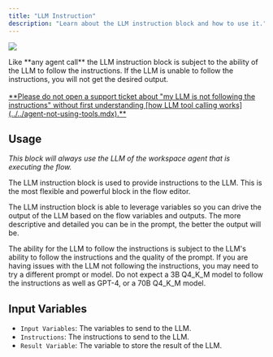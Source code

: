 ```yaml
---
title: "LLM Instruction"
description: "Learn about the LLM instruction block and how to use it."
---
```



<Image
  src="/images/agent-flows/llm-instruction.png"
  height={1080}
  width={1920}
  quality={100}
/>

<Callout type="warning" emoji="⚠️">
  Like **any agent call** the LLM instruction block is subject to the ability of
  the LLM to follow the instructions. If the LLM is unable to follow the
  instructions, you will not get the desired output.
  <br />
  <br />
  <u>
    **Please do not open a support ticket about "my LLM is not following the
    instructions" without first understanding [how LLM tool calling
    works](../../agent-not-using-tools.mdx).**
  </u>
</Callout>

## Usage

_This block will always use the LLM of the workspace agent that is executing the flow._

The LLM instruction block is used to provide instructions to the LLM. This is the most flexible and powerful block in the flow editor.

The LLM instruction block is able to leverage variables so you can drive the output of the LLM based on the flow variables and outputs. The more descriptive and detailed you can be in the prompt, the better the output will be.

The ability for the LLM to follow the instructions is subject to the LLM's ability to follow the instructions and the quality of the prompt. If you are having issues with the LLM not following the instructions, you may need to try a different prompt or model.
Do not expect a 3B Q4_K_M model to follow the instructions as well as GPT-4, or a 70B Q4_K_M model.

## Input Variables

- `Input Variables`: The variables to send to the LLM.
- `Instructions`: The instructions to send to the LLM.
- `Result Variable`: The variable to store the result of the LLM.
